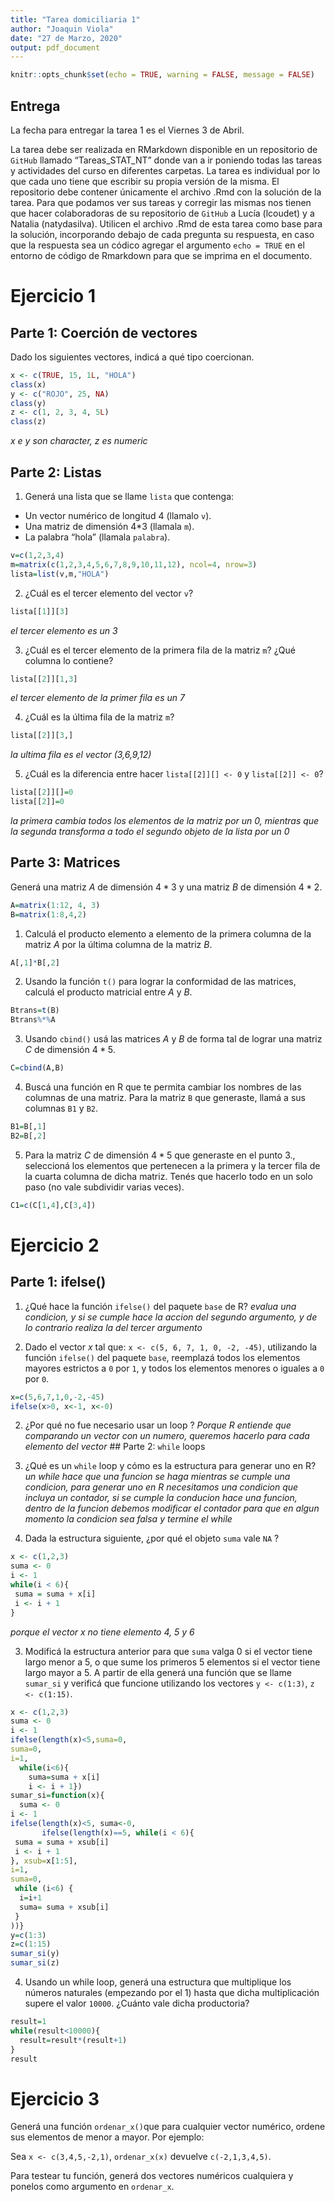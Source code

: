 ```yaml
---
title: "Tarea domiciliaria 1"
author: "Joaquin Viola"
date: "27 de Marzo, 2020"
output: pdf_document
---
```


```r
knitr::opts_chunk$set(echo = TRUE, warning = FALSE, message = FALSE)
```
## Entrega

La fecha para entregar la tarea 1 es el Viernes 3 de Abril.

La tarea debe ser realizada en RMarkdown disponible en un repositorio de `GitHub` llamado "Tareas_STAT_NT" donde van a ir poniendo todas las tareas y actividades del curso en diferentes carpetas.
La tarea es individual por lo que cada uno tiene que escribir su propia versión de la misma.
El repositorio debe contener únicamente el archivo .Rmd con la solución de la tarea.
Para que podamos ver sus tareas y corregir las mismas nos tienen que hacer colaboradoras de su repositorio de `GitHub` a Lucía (lcoudet) y a Natalia (natydasilva).
Utilicen el archivo .Rmd de esta tarea como base para la solución, incorporando debajo de cada pregunta su respuesta, en caso que la respuesta sea un códico agregar el argumento `echo = TRUE` en el entorno de código de Rmarkdown para que se imprima en el documento.



# Ejercicio 1

## Parte 1: Coerción de vectores

Dado los siguientes vectores, indicá a qué tipo coercionan.

```r
x <- c(TRUE, 15, 1L, "HOLA")
class(x)
y <- c("ROJO", 25, NA)
class(y)
z <- c(1, 2, 3, 4, 5L)
class(z)

```
*x e y son character, z es numeric*

## Parte 2: Listas

1. Generá una lista que se llame `lista` que contenga:

-  Un vector numérico de longitud 4 (llamalo `v`).
-  Una matriz de dimensión 4*3 (llamala `m`).
-  La palabra "hola" (llamala `palabra`).
```r
v=c(1,2,3,4)
m=matrix(c(1,2,3,4,5,6,7,8,9,10,11,12), ncol=4, nrow=3)
lista=list(v,m,"HOLA")
```
2. ¿Cuál es el tercer elemento del vector `v`?
```r
lista[[1]][3]
```
*el tercer elemento es un 3*

3. ¿Cuál es el tercer elemento de la primera fila de la matriz `m`? ¿Qué columna lo contiene?
```r
lista[[2]][1,3]
```
*el tercer elemento de la primer fila es un 7*

4. ¿Cuál es la última fila de la matriz `m`?
```r
lista[[2]][3,]
```
*la ultima fila es el vector (3,6,9,12)*

5. ¿Cuál es la diferencia entre hacer `lista[[2]][] <- 0` y `lista[[2]] <- 0`?
```r
lista[[2]][]=0
lista[[2]]=0
```
*la primera cambia todos los elementos de la matriz por un 0, mientras que la segunda transforma a todo el segundo objeto de la lista por un 0*

## Parte 3: Matrices

Generá una matriz $A$ de dimensión $4*3$ y una matriz $B$ de dimensión $4*2$.
```r
A=matrix(1:12, 4, 3)
B=matrix(1:8,4,2)
```
1. Calculá el producto elemento a elemento de la primera columna de la matriz $A$ por la última columna de la matriz $B$.
```r
A[,1]*B[,2]
```

2. Usando la función `t()` para lograr la conformidad de las matrices, calculá el producto matricial entre $A$ y $B$.
```r
Btrans=t(B)
Btrans%*%A
```
3. Usando `cbind()` usá las matrices $A$ y $B$ de forma tal de lograr una matriz $C$ de dimensión $4*5$.
```r
C=cbind(A,B)
```
4. Buscá una función en R que te permita cambiar los nombres de las columnas de una matriz. Para la matriz `B` que generaste, llamá a sus columnas `B1` y `B2`.
```r
B1=B[,1]
B2=B[,2]
```
5. Para la matriz $C$ de dimensión $4*5$ que generaste en el punto 3., seleccioná los elementos que pertenecen a la primera y la tercer fila de la cuarta columna de dicha matriz. Tenés que hacerlo todo en un solo paso (no vale subdividir varias veces). 
```r
C1=c(C[1,4],C[3,4])
```
# Ejercicio 2

## Parte 1: ifelse()

1. ¿Qué hace la función `ifelse()` del paquete `base` de R?
*evalua una condicion, y si se cumple hace la accion del segundo argumento, y de lo contrario realiza la del tercer argumento*

1. Dado el vector $x$ tal que: `x <- c(5, 6, 7, 1, 0, -2, -45)`, utilizando la función `ifelse()` del paquete `base`, reemplazá todos los elementos mayores estrictos a `0` por `1`, y todos los elementos menores o iguales a `0` por `0`.
```r
x=c(5,6,7,1,0,-2,-45)
ifelse(x>0, x<-1, x<-0)
```
2. ¿Por qué no fue necesario usar un loop ?
*Porque R entiende que comparando un vector con un numero, queremos hacerlo para cada elemento del vector*
## Parte 2: `while` loops

1. ¿Qué es un `while` loop y cómo es la estructura para generar uno en R?
*un while hace que una funcion se haga mientras se cumple una condicion, para generar uno en R necesitamos una condicion que incluya un contador, si se cumple la conducion hace una funcion, dentro de la funcion debemos modificar el contador para que en algun momento la condicion sea falsa y termine el while*
2. Dada la estructura siguiente, ¿por qué el objeto `suma` vale `NA` ?

```r
x <- c(1,2,3)
suma <- 0
i <- 1
while(i < 6){
 suma = suma + x[i]      
 i <- i + 1     
}
```
*porque el vector x no tiene elemento 4, 5 y 6*

3. Modificá la estructura anterior para que `suma` valga 0 si el vector tiene largo menor a 5, o que sume los primeros 5 elementos si el vector tiene largo mayor a 5. A partir de ella generá una función que se llame `sumar_si` y verificá que funcione utilizando los vectores `y <- c(1:3)`, `z <- c(1:15)`.
```r
x <- c(1,2,3)
suma <- 0
i <- 1
ifelse(length(x)<5,suma=0,
suma=0,
i=1,   
  while(i<6){   
    suma=suma + x[i]   
    i <- i + 1})
sumar_si=function(x){
  suma <- 0
i <- 1
ifelse(length(x)<5, suma<-0, 
       ifelse(length(x)==5, while(i < 6){
 suma = suma + xsub[i]      
 i <- i + 1     
}, xsub=x[1:5],
i=1,
suma=0,
 while (i<6) {
  i=i+1
  suma= suma + xsub[i]
 }
))}
y=c(1:3)
z=c(1:15)
sumar_si(y)
sumar_si(z)
```
4. Usando un while loop, generá una estructura que multiplique los números naturales (empezando por el 1) hasta que dicha multiplicación supere el valor `10000`. ¿Cuánto vale dicha productoria?
```r
result=1
while(result<10000){
  result=result*(result+1)
}
result
```

# Ejercicio 3

Generá una función `ordenar_x()`que para cualquier vector numérico, ordene sus elementos de menor a mayor. Por ejemplo:

Sea `x <- c(3,4,5,-2,1)`, `ordenar_x(x)` devuelve `c(-2,1,3,4,5)`.

Para testear tu función, generá dos vectores numéricos cualquiera y ponelos como argumento en `ordenar_x`. 
